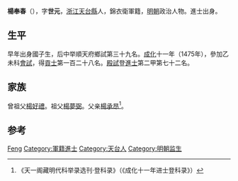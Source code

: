 {{Otheruses|other=名为杨世元的其他人物|杨世元}}

'''楊奉春'''（{{bd|1444年||？}}），字'''世元'''，[[浙江|浙江]][[天台縣|天台縣]]人，錦衣衛軍籍，[[明朝|明朝]]政治人物。進士出身。

== 生平 ==
早年出身國子生，后中举順天府鄉試第三十九名。[[成化|成化]]十一年（1475年），參加乙未科[[會試|會試]]，得[[貢士|貢士]]第一百二十八名。[[殿試|殿試]]登[[進士|進士]]第二甲第七十二名。

== 家族 ==
曾祖父[[楊好禮|楊好禮]]。祖父[[楊夢弼|楊夢弼]]。父亲[[楊承昂|楊承昂]]<ref>《天一阁藏明代科举录选刊·登科录》（《成化十一年进士登科录》）</ref>。

==参考==
{{reflist}}

{{成化十一年乙未科殿試金榜}}
{{明朝人物小作品}}
{{Authority control}}

{{DEFAULTSORT:Yang}}
[[Category:杨姓|Feng]]
[[Category:軍籍進士|Category:軍籍進士]]
[[Category:天台人|Category:天台人]]
[[Category:明朝监生|Category:明朝监生]]